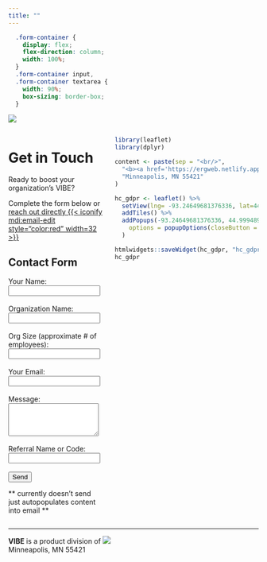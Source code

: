 ```yaml
---
title: ""
---
```


```css
  .form-container {
    display: flex;
    flex-direction: column;
    width: 100%;
  }
  .form-container input,
  .form-container textarea {
    width: 90%;
    box-sizing: border-box;
  }
```


![](image1)

::: {.columns}
::: {.column width="40%"}

# Get in Touch

Ready to boost your organization’s [VIBE]{.vibe}?  

Complete the form below or [reach out directly {{< iconify mdi:email-edit style="color:red" width=32 >}}](mailto:jtkulas@ergreports.com)

## Contact Form {#contact}

```{=html}
<div class="form-container">
  <form action="/submit-form" method="POST" enctype="multipart/form-data">
    <label for="name">Your Name:</label><br>
    <input type="text" id="name" name="name" required><br><br>
    <label for="org">Organization Name:</label><br>
    <input type="text" id="org" name="organization" required><br><br>
    <label for="siz">Org Size (approximate # of employees):</label><br>
    <input type="text" id="siz" name="size" required><br><br>
    <label for="email">Your Email:</label><br>
    <input type="email" id="email" name="email" required><br><br>
    <label for="message">Message:</label><br>
    <textarea id="message" name="message" rows="4" required></textarea><br><br>
    <label for="code">Referral Name or Code:</label><br>
    <input type="text" id="code" name="code" required><br><br>
    <input type="submit" value="Send" class="btn btn-danger">
  </form>
</div>
```

** currently doesn't send just autopopulates content into email **
:::

::: {.column width="60%"}

```r
library(leaflet)
library(dplyr)

content <- paste(sep = "<br/>",
  "<b><a href='https://ergweb.netlify.app/'>VIBE HQ</a></b>",
  "Minneapolis, MN 55421"
)

hc_gdpr <- leaflet() %>%
  setView(lng= -93.24649681376336, lat=44.99948959471243, zoom=9) %>%
  addTiles() %>%
  addPopups(-93.24649681376336, 44.99948959471243, content,
    options = popupOptions(closeButton = FALSE)
  )

htmlwidgets::saveWidget(hc_gdpr, "hc_gdpr.html", selfcontained = TRUE, knitrOptions = list())
hc_gdpr

```
:::
:::

---

**[VIBE]{.vibe}** is a product division of [![](img/erg3.png)](https://www.ergreports.com){.external}  
Minneapolis, MN 55421  